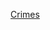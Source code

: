 {{Year by category
|m=2
|c=0
|d=0
|y=1
|cat=各國罪案
|sortkey=*
|parent=各年各國罪案
|subcat=2001年罪案
}}
[[Category:2001年各国|Crimes]]